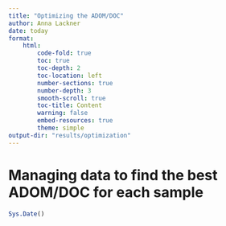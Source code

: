 ```yaml
---
title: "Optimizing the ADOM/DOC"
author: Anna Lackner
date: today
format: 
    html:
        code-fold: true
        toc: true
        toc-depth: 2
        toc-location: left
        number-sections: true
        number-depth: 3
        smooth-scroll: true
        toc-title: Content
        warning: false
        embed-resources: true
        theme: simple
output-dir: "results/optimization"
---
```


# Managing data to find the best ADOM/DOC for each sample
```r
Sys.Date()
```
